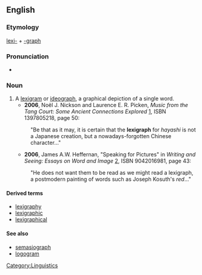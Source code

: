 ==English==

===Etymology===
[[lexi-]] + [[-graph]]

===Pronunciation===
*{{IPA|ˈlɛksəˌgɹæf}}

===Noun===
{{en-noun}}

# A [[lexigram]] or [[ideograph]], a graphical depiction of a single word.
#*'''2006''', Noël J. Nickson and Laurence E. R. Picken, ''Music from the Tang Court: Some Ancient Connections Explored'' [http://books.google.com/books?id=G6_voeVrDkwC], ISBN 1397805218, page 50:
#:"Be that as it may, it is certain that the '''lexigraph''' for ''hayashi'' is not a Japanese creation, but a nowadays-forgotten Chinese character..."
#*'''2006''', James A.W. Heffernan, "Speaking for Pictures" in ''Writing and Seeing: Essays on Word and Image'' [http://books.google.com/books?id=BrjM1PAUWCEC], ISBN 9042016981, page 43:
#:"He does not want them to be read as we might read a lexigraph, a postmodern painting of words such as Joseph Kosuth's ''red''..."

====Derived terms====
*[[lexigraphy]]
*[[lexigraphic]]
*[[lexigraphical]]

====See also====
*[[semasiograph]]
*[[logogram]]

[[Category:Linguistics]]